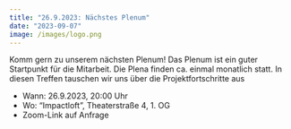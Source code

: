 ```yaml
---
title: "26.9.2023: Nächstes Plenum"
date: "2023-09-07"
image: /images/logo.png
---
```


Komm gern zu unserem nächsten Plenum! Das Plenum ist ein guter Startpunkt für die Mitarbeit. Die Plena finden ca. einmal monatlich statt. In diesen Treffen tauschen wir uns über die Projektfortschritte aus

* Wann: 26.9.2023, 20:00 Uhr
* Wo: "Impactloft", Theaterstraße 4, 1. OG
* Zoom-Link auf Anfrage
